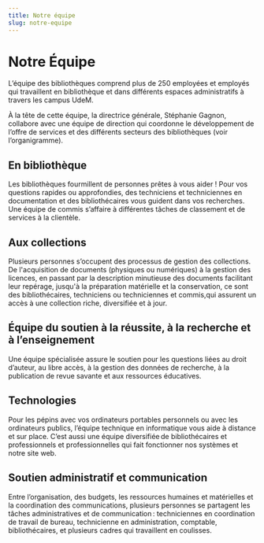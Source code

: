 ```yaml
---
title: Notre équipe
slug: notre-equipe
---
```


# Notre Équipe

L’équipe des bibliothèques comprend plus de 250 employées et employés qui travaillent en bibliothèque et dans différents espaces administratifs à travers les campus UdeM.

À la tête de cette équipe, la directrice générale, Stéphanie Gagnon, collabore avec une équipe de direction qui coordonne le développement de l’offre de services et des différents secteurs des bibliothèques (voir l’organigramme).

## En bibliothèque

Les bibliothèques fourmillent de personnes prêtes à vous aider ! Pour vos questions rapides ou approfondies, des techniciens et techniciennes en documentation et des bibliothécaires vous guident dans vos recherches. Une équipe de commis s’affaire à différentes tâches de classement et de services à la clientèle.

## Aux collections

Plusieurs personnes s’occupent des processus de gestion des collections. De l'acquisition de documents (physiques ou numériques) à la gestion des licences, en passant par la description minutieuse des documents facilitant leur repérage, jusqu'à la préparation matérielle et la conservation, ce sont des bibliothécaires, techniciens ou techniciennes et commis,qui assurent un accès à une collection riche, diversifiée et à jour.

## Équipe du soutien à la réussite, à la recherche et à l’enseignement

Une équipe spécialisée assure le soutien pour les questions liées au droit d’auteur, au libre accès, à la gestion des données de recherche, à la publication de revue savante et aux ressources éducatives.

## Technologies

Pour les pépins avec vos ordinateurs portables personnels ou avec les ordinateurs publics, l’équipe technique en informatique vous aide à distance et sur place. C’est aussi une équipe diversifiée de bibliothécaires et professionnels et professionnelles qui fait fonctionner nos systèmes et notre site web.

## Soutien administratif et communication

Entre l’organisation, des budgets, les ressources humaines et matérielles et la coordination des communications, plusieurs personnes se partagent les tâches administratives et de communication : techniciennes en coordination de travail de bureau, technicienne en administration, comptable, bibliothécaires, et plusieurs cadres qui travaillent en coulisses.
